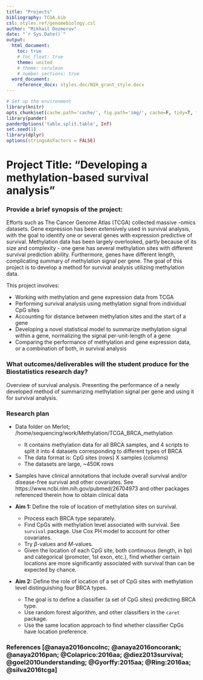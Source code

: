 ```yaml
---
title: "Projects"
bibliography: TCGA.bib
csl: styles.ref/genomebiology.csl
author: "Mikhail Dozmorov"
date: "`r Sys.Date()`"
output: 
  html_document:
    toc: true
    # toc_float: true
    theme: united
    # theme: cerulean
    # number_sections: true
  word_document:
    reference_docx: styles.doc/NIH_grant_style.docx
---
```


```r
# Set up the environment
library(knitr)
opts_chunk$set(cache.path='cache/', fig.path='img/', cache=F, tidy=T, fig.keep='high', echo=F, dpi=100, warnings=F, message=F, comment=NA, warning=F, results='as.is', fig.width = 10, fig.height = 6) #out.width=700, 
library(pander)
panderOptions('table.split.table', Inf)
set.seed(1)
library(dplyr)
options(stringsAsFactors = FALSE)
```


# Project Title:    **"Developing a methylation-based survival analysis"**

### Provide a brief synopsis of the project:

Efforts such as The Cancer Genome Atlas (TCGA) collected massive -omics datasets. Gene expression has been extensively used in survival analysis, with the goal to identify one or several genes with expression predictive of survival. Methylation data has been largely overlooked, partly because of its size and complexity - one gene has several methylation sites with different survival prediction ability. Furthermore, genes have different length, complicating summary of methylation signal per gene. The goal of this project is to develop a method for survival analysis utilizing methylation data.

This project involves:

- Working with methylation and gene expression data from TCGA
- Performing survival analysis using methylation signal from individual CpG sites
- Accounting for distance between methylation sites and the start of a gene
- Developing a novel statistical model to summarize methylation signal within a gene, normalizing the signal per-unit-length of a gene
- Comparing the performance of methylation and gene expression data, or a combination of both, in survival analysis

### What outcomes/deliverables will the student produce for the Biostatistics research day?

Overview of survival analysis. Presenting the performance of a newly developed method of summarizing methylation signal per gene and using it for survival analysis. 

### Research plan

- Data folder on Merlot; /home/sequencing/work/Methylation/TCGA_BRCA_methylation
    - It contains methylation data for all BRCA samples, and 4 scripts to split it into 4 datasets corresponding to different types of BRCA
    - The data format is: CpG sites (rows) X samples (columns)
    - The datasets are large, ~450K rows

- Samples have clinical annotations that include overall survival and/or disease-free survival and other covariates. See https://www.ncbi.nlm.nih.gov/pubmed/26704973 and other packages referenced therein how to obtain clinical data

- **Aim 1:** Define the role of location of methylation sites on survival.
    - Process each BRCA type separately.
    - Find CpGs with methylation level associated with survival.  See `survival` package. Use Cox PH model to account for other covariates. 
    - Try $\beta$-values and $M$-values.
    - Given the location of each CpG site, both continuous (length, in bp) and categorical (promoter, 1st exon, etc.), find whether certain locations are more significantly associated with survival than can be expected by chance.

- **Aim 2:** Define the role of location of a set of CpG sites with methylation level distinguishing four BRCA types.
    - The goal is to define a classifier (a set of CpG sites) predicting BRCA type.
    - Use random forest algorithm, and other classifiers in the `caret` package.
    - Use the same location approach to find whether classifier CpGs have location preference.

### References [@anaya2016oncolnc; @anaya2016oncorank; @anaya2016pan; @Colaprico:2016aa; @diez2013survival; @goel2010understanding; @Gyorffy:2015aa; @Ring:2016aa; @silva2016tcga]